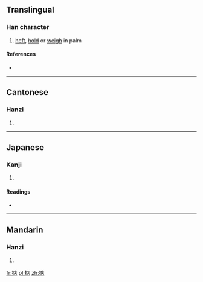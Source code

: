 ==Translingual==

===Han character===
{{Han char|rn=64|rad=手|as=08|sn=11|four=5006<sub>1</sub>|canj=手戈卜口 (QIYR)}}

# [[heft]], [[hold]] or [[weigh]] in palm

====References====
* {{Han ref|kx=0436.120|dkj=12235|dj=0785.230|hdz=31903.040|uh=6382|ud=25474|bh=D569|bd=54633}}

----

==Cantonese==

===Hanzi===
{{yue-hanzi|jyut=|y=dim1}}

# {{defn|Cantonese|sort=手08}}

----

==Japanese==

===Kanji===
{{ja-kanji|grade=|rs=手08}}

# {{defn|Japanese|sort=手08}}

====Readings====
* {{ja-readings|on=[[てん]] (ten)|kun=[[はかる]] (hakaru)}}

----

==Mandarin==

===Hanzi===
{{cmn-hanzi|pin=[[diān]] ([[dian1]])|wg=tien<sup>1</sup>}}

# {{defn|Mandarin|sort=手08}}

[[fr:掂]]
[[pl:掂]]
[[zh:掂]]